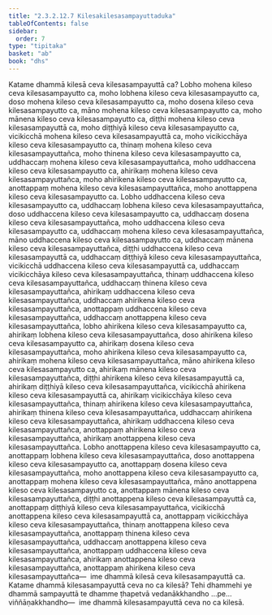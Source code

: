```yaml
---
title: "2.3.2.12.7 Kilesakilesasampayuttaduka"
tableOfContents: false
sidebar:
  order: 7
type: "tipitaka"
basket: "ab"
book: "dhs"
---
```



<DynamicBreadcrumb />

<Division number="1257" book="dhs">

<Paragraph number="1956" book="dhs">
Katame dhammā kilesā ceva kilesasampayuttā ca? Lobho mohena kileso ceva kilesasampayutto ca, moho lobhena kileso ceva kilesasampayutto ca, doso mohena kileso ceva kilesasampayutto ca, moho dosena kileso ceva kilesasampayutto ca, māno mohena kileso ceva kilesasampayutto ca, moho mānena kileso ceva kilesasampayutto ca, diṭṭhi mohena kileso ceva kilesasampayuttā ca, moho diṭṭhiyā kileso ceva kilesasampayutto ca, vicikicchā mohena kileso ceva kilesasampayuttā ca, moho vicikicchāya kileso ceva kilesasampayutto ca, thinaṃ mohena kileso ceva kilesasampayuttañca, moho thinena kileso ceva kilesasampayutto ca, uddhaccaṃ mohena kileso ceva kilesasampayuttañca, moho uddhaccena kileso ceva kilesasampayutto ca, ahirikaṃ mohena kileso ceva kilesasampayuttañca, moho ahirikena kileso ceva kilesasampayutto ca, anottappaṃ mohena kileso ceva kilesasampayuttañca, moho anottappena kileso ceva kilesasampayutto ca.
</Paragraph>

<Paragraph number="1957" book="dhs">
Lobho uddhaccena kileso ceva kilesasampayutto ca, uddhaccaṃ lobhena kileso ceva kilesasampayuttañca, doso uddhaccena kileso ceva kilesasampayutto ca, uddhaccaṃ dosena kileso ceva kilesasampayuttañca, moho uddhaccena kileso ceva kilesasampayutto ca, uddhaccaṃ mohena kileso ceva kilesasampayuttañca, māno uddhaccena kileso ceva kilesasampayutto ca, uddhaccaṃ mānena kileso ceva kilesasampayuttañca, diṭṭhi uddhaccena kileso ceva kilesasampayuttā ca, uddhaccaṃ diṭṭhiyā kileso ceva kilesasampayuttañca, vicikicchā uddhaccena kileso ceva kilesasampayuttā ca, uddhaccaṃ vicikicchāya kileso ceva kilesasampayuttañca, thinaṃ uddhaccena kileso ceva kilesasampayuttañca, uddhaccaṃ thinena kileso ceva kilesasampayuttañca, ahirikaṃ uddhaccena kileso ceva kilesasampayuttañca, uddhaccaṃ ahirikena kileso ceva kilesasampayuttañca, anottappaṃ uddhaccena kileso ceva kilesasampayuttañca, uddhaccaṃ anottappena kileso ceva kilesasampayuttañca, lobho ahirikena kileso ceva kilesasampayutto ca, ahirikaṃ lobhena kileso ceva kilesasampayuttañca, doso ahirikena kileso ceva kilesasampayutto ca, ahirikaṃ dosena kileso ceva kilesasampayuttañca, moho ahirikena kileso ceva kilesasampayutto ca, ahirikaṃ mohena kileso ceva kilesasampayuttañca, māno ahirikena kileso ceva kilesasampayutto ca, ahirikaṃ mānena kileso ceva kilesasampayuttañca, diṭṭhi ahirikena kileso ceva kilesasampayuttā ca, ahirikaṃ diṭṭhiyā kileso ceva kilesasampayuttañca, vicikicchā ahirikena kileso ceva kilesasampayuttā ca, ahirikaṃ vicikicchāya kileso ceva kilesasampayuttañca, thinaṃ ahirikena kileso ceva kilesasampayuttañca, ahirikaṃ thinena kileso ceva kilesasampayuttañca, uddhaccaṃ ahirikena kileso ceva kilesasampayuttañca, ahirikaṃ uddhaccena kileso ceva kilesasampayuttañca, anottappaṃ ahirikena kileso ceva kilesasampayuttañca, ahirikaṃ anottappena kileso ceva kilesasampayuttañca.
</Paragraph>

<Paragraph number="1958" book="dhs">
Lobho anottappena kileso ceva kilesasampayutto ca, anottappaṃ lobhena kileso ceva kilesasampayuttañca, doso anottappena kileso ceva kilesasampayutto ca, anottappaṃ dosena kileso ceva kilesasampayuttañca, moho anottappena kileso ceva kilesasampayutto ca, anottappaṃ mohena kileso ceva kilesasampayuttañca, māno anottappena kileso ceva kilesasampayutto ca, anottappaṃ mānena kileso ceva kilesasampayuttañca, diṭṭhi anottappena kileso ceva kilesasampayuttā ca, anottappaṃ diṭṭhiyā kileso ceva kilesasampayuttañca, vicikicchā anottappena kileso ceva kilesasampayuttā ca, anottappaṃ vicikicchāya kileso ceva kilesasampayuttañca, thinaṃ anottappena kileso ceva kilesasampayuttañca, anottappaṃ thinena kileso ceva kilesasampayuttañca, uddhaccaṃ anottappena kileso ceva kilesasampayuttañca, anottappaṃ uddhaccena kileso ceva kilesasampayuttañca, ahirikaṃ anottappena kileso ceva kilesasampayuttañca, anottappaṃ ahirikena kileso ceva kilesasampayuttañca—  ime dhammā kilesā ceva kilesasampayuttā ca.
</Paragraph>

</Division>
<Division number="1258" book="dhs">

<Paragraph number="1959" book="dhs">
Katame dhammā kilesasampayuttā ceva no ca kilesā? Tehi dhammehi ye dhammā sampayuttā te dhamme ṭhapetvā vedanākkhandho …pe…  viññāṇakkhandho—  ime dhammā kilesasampayuttā ceva no ca kilesā.
</Paragraph>
</Division>